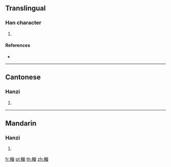 {{character info/new}}
==Translingual==

===Han character===
{{Han char|rn=159|rad=車|as=11|sn=18|four=52094|canj=JJVVD}}

# {{defn|Han|sort=車11}}

====References====
* {{Han ref|kx=1248.150|dkj=38505|dj=1725.330|hdz=53555.020|uh=8F48|ud=36680|bh=F148|bd=61768}}

----

==Cantonese==

===Hanzi===
{{yue-hanzi|jyut=|y=chaau4}}

# {{defn|lang=yue|sort=車11}}

----

==Mandarin==

===Hanzi===
{{cmn-hanzi|pin=[[cháo]] ([[chao2]]), [[zhuàn]] ([[zhuan4]])|wg=ch'ao<sup>2</sup>, chuan<sup>4</sup>}}

# {{defn|lang=cmn|sort=車11}}

[[fr:轈]]
[[pl:轈]]
[[th:轈]]
[[zh:轈]]